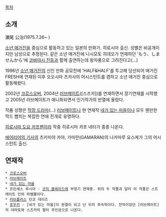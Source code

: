 [[목차]]
== 소개 ==
瀬尾 公治(1975.7.26~ )

[[소년 매거진]]을 중심으로 활동하고 있는 일본의 만화가. 히로시마 출신. 성별은 비공개이지만 남성으로 추정된다. 같은 소년 매거진에 니시모토 히데오가 연재하던 'もう、しませんから'에 [[코바야시 진]]등과 함께 출연하는데 왕자풍으로 그려진다고(...)

1996년 [[소년 매거진]]의 신인 만화 공모전에 'HALF&HALF'를 투고해 당선되어 매거진FRESH에 연재된 이후 오오시마 츠카사의 어시스턴트를 겸하고 소년 매거진 중심으로 활동해왔다.

2002년 [[크로스오버]], 2004년 [[러브메이트]]([스즈카])를 연재하면서 장기연재를 시작했고 2005년 러브메이트가 애니화되면서 인기작가의 반열에 올랐다.

작품 성향은 [[막장 드라마]](...) [[러브메이트]]나 현 연재작 [[네가 있는 마을]]이나 모두 웬만한 막드 뺨치는 복잡한 연애 전개로 유명하다.

[[히로시마 도요 카프]]팬이라 작중 히로시마 카프 네타가 종종 나온다.

[[에어리어의 기사]]의 츠키미야 카야, 가마란(GAMARAN)의 나카마루 요스케가 그의 어시스턴트 출신.

== 연재작 ==
 * [[크로스오버]]
 * [[러브메이트]]
 * [[네가 있는 마을]]
 * 프린세스 루시아 - [[코믹 블레이드]]에 부정기 연재중. 위의 두 작품과 달리 이 작품은 스트레이트 인외 하렘물이다.
 * [[러브플러스]] 린코 데이즈
 * [[후우카]] - [네가 있는 마을]이 완결이 되고 난 뒤의 후속작이다. 전작이었던 [러브메이트]의 야마토와 스즈카의 딸이 주인공으로 나온다. 

